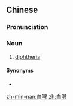 ==Chinese==
{{zh-forms}}

===Pronunciation===
{{zh-pron
|m=báihóu
|c=baak6 hau4
|cat=n
}}

===Noun===
{{zh-noun}}

# {{lb|zh|pathology}} [[diphtheria]]

====Synonyms====
* {{zh-l|白喉病}}

[[zh-min-nan:白喉]]
[[zh:白喉]]